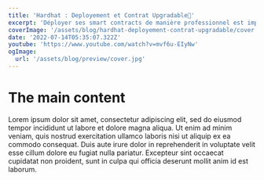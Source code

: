```yaml
---
title: 'Hardhat : Deployement et Contrat Upgradable👷'
excerpt: 'Déployer ses smart contracts de manière professionnel est important pour pouvoir . Hardhat est la solution parfaite pour '
coverImage: '/assets/blog/hardhat-deployement-contrat-upgradable/cover.png'
date: '2022-07-14T05:35:07.322Z'
youtube: 'https://www.youtube.com/watch?v=mvf6u-EIyNw'
ogImage:
  url: '/assets/blog/preview/cover.jpg'
---
```

# The main content
Lorem ipsum dolor sit amet, consectetur adipiscing elit, sed do eiusmod tempor incididunt ut labore et dolore magna aliqua. Ut enim ad minim veniam, quis nostrud exercitation ullamco laboris nisi ut aliquip ex ea commodo consequat. Duis aute irure dolor in reprehenderit in voluptate velit esse cillum dolore eu fugiat nulla pariatur. Excepteur sint occaecat cupidatat non proident, sunt in culpa qui officia deserunt mollit anim id est laborum.
